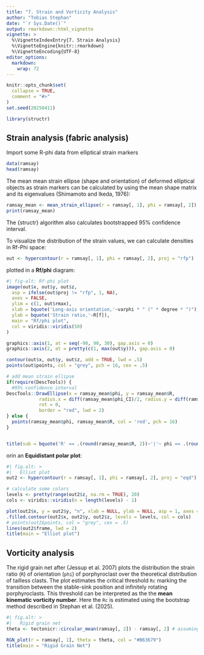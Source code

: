 ```yaml
---
title: "7. Strain and Vorticity Analysis"
author: "Tobias Stephan"
date: "`r Sys.Date()`"
output: rmarkdown::html_vignette
vignette: >
  %\VignetteIndexEntry{7. Strain Analysis}
  %\VignetteEngine{knitr::rmarkdown}
  %\VignetteEncoding{UTF-8}
editor_options: 
  markdown: 
    wrap: 72
---
```


```r
knitr::opts_chunk$set(
  collapse = TRUE,
  comment = "#>"
)
set.seed(20250411)
```

```r
library(structr)
```

## Strain analysis (fabric analysis)

Import some R-phi data from elliptical strain markers
```r
data(ramsay)
head(ramsay)
```

The mean mean strain ellipse (shape and orientation) of deformed elliptical objects as strain markers can be calculated by using the mean shape matrix and its eigenvalues (Shimamoto and Ikeda, 1976):

```r
ramsay_mean <- mean_strain_ellipse(r = ramsay[, 1], phi = ramsay[, 2])
print(ramsay_mean)
```
The {structr} algorithm also calculates bootstrapped 95% confidence interval.


To visualize the distribution of the strain values, we  can calculate densities in Rf-Phi space:
```r
out <- hypercontour(r = ramsay[, 1], phi = ramsay[, 2], proj = "rfp")
```


plotted in a **Rf/phi** diagram:
```r
#| fig-alt: Rf-phi plot
image(out$x, out$y, out$z,
  asp = ifelse(out$proj != "rfp", 1, NA),
  axes = FALSE,
  ylim = c(1, out$rmax),
  xlab = bquote('Long-axis orientation,'~varphi * " (" * degree * ")"), 
  ylab = bquote('Strain ratio,'~R[f]),
  main = "Rf/phi plot",
  col = viridis::viridis(50)
)

graphics::axis(1, at = seq(-90, 90, 30), gap.axis = 0)
graphics::axis(2, at = pretty(c(1, max(out$y))), gap.axis = 0)

contour(out$x, out$y, out$z, add = TRUE, lwd = .5)
points(out$points, col = "grey", pch = 16, cex = .5)

# add mean strain ellipse
if(require(DescTools)) {
  #95% confidence interval
DescTools::DrawEllipse(x = ramsay_mean$phi, y = ramsay_mean$R, 
            radius.x = diff(ramsay_mean$phi_CI)/2, radius.y = diff(ramsay_mean$R_CI)/2, 
            rot = 0, 
            border = "red", lwd = 2)
} else {
  points(ramsay_mean$phi, ramsay_mean$R, col = 'red', pch = 16)
}


title(sub = bquote('R' == .(round(ramsay_mean$R, 2))~'|'~ phi == .(round(ramsay_mean$phi, 2))*degree))
```

orin an **Equidistant polar plot**:
```r
#| fig.alt: >
#|   Elliot plot
out2 <- hypercontour(r = ramsay[, 1], phi = ramsay[, 2], proj = "eqd")

# calculate some colors
levels <- pretty(range(out2$z, na.rm = TRUE), 20)
cols <- viridis::viridis(n = length(levels) - 1)

plot(out2$x, y = out2$y, "n", xlab = NULL, ylab = NULL, asp = 1, axes = FALSE, ann = FALSE)
.filled.contour(out2$x, out2$y, out2$z, levels = levels, col = cols)
# points(out2$points, col = "grey", cex = .5)
lines(out2$frame, lwd = 2)
title(main = "Elliot plot")
```

## Vorticity analysis

The rigid grain net after (Jessup et al. 2007) plots the distribution the 
strain ratio (`R`) of orientation (`phi`) of 
porphyroclast over the theoretical distribution of tailless clasts. The plot estimates 
the critical threshold `Rc` marking the transition between the stable-sink 
position and infinitely rotating porphyroclasts. 
This threshold can be interpreted as the the **mean kinematic vorticity number**.
Here the `Rc` is estimated using the bootstrap method described in Stephan et al. (2025).

```r
#| fig.alt: >
#|   Rigid grain net
theta <- tectonicr::circular_mean(ramsay[, 2]) - ramsay[, 2] # assuming the mean orientation resembles the foliation

RGN_plot(r = ramsay[, 1], theta = theta, col = "#B63679")
title(main = "Rigid Grain Net")
```
